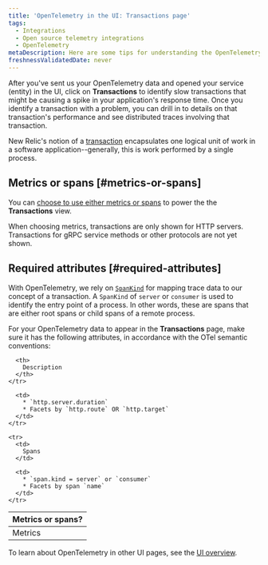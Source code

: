 ```yaml
---
title: 'OpenTelemetry in the UI: Transactions page'
tags:
  - Integrations
  - Open source telemetry integrations
  - OpenTelemetry
metaDescription: Here are some tips for understanding the OpenTelemetry Transactions page in the New Relic UI.
freshnessValidatedDate: never
---
```


After you've sent us your OpenTelemetry data and opened your service (entity) in the UI, click on **Transactions** to identify slow transactions that might be causing a spike in your application's response time. Once you identify a transaction with a problem, you can drill in to details on that transaction's performance and see distributed traces involving that transaction.

New Relic's notion of a [transaction](/docs/apm/transactions/intro-transactions/transactions-new-relic-apm#txn-defined) encapsulates one logical unit of work in a software application--generally, this is work performed by a single process.

## Metrics or spans [#metrics-or-spans]

You can [choose to use either metrics or spans](https://docs.newrelic.com/docs/more-integrations/open-source-telemetry-integrations/opentelemetry/view-your-data/opentelemetry-find-entities/#metric-span-toggle) to power the the **Transactions** view.

<Callout variant="important">
  When choosing metrics, transactions are only shown for HTTP servers. Transactions for gRPC service methods or other protocols are not yet shown.
</Callout>

## Required attributes [#required-attributes]

With OpenTelemetry, we rely on [`SpanKind`](https://github.com/open-telemetry/opentelemetry-specification/blob/main/specification/trace/api.md#spankind) for mapping trace data to our concept of a transaction. A `SpanKind` of `server` or `consumer` is used to identify the entry point of a process. In other words, these are spans that are either root spans or child spans of a remote process.

For your OpenTelemetry data to appear in the **Transactions** page, make sure it has the following attributes, in accordance with the OTel semantic conventions:

<table>
  <thead>
    <tr>
      <th style={{ width: "200px" }}>
        Metrics or spans?
      </th>

      <th>
        Description
      </th>
    </tr>
  </thead>

  <tbody>
    <tr>
      <td>
        Metrics
      </td>

      <td>
        * `http.server.duration`
        * Facets by `http.route` OR `http.target`
      </td>
    </tr>

    <tr>
      <td>
        Spans
      </td>

      <td>
        * `span.kind = server` or `consumer`
        * Facets by span `name`
      </td>
    </tr>
  </tbody>
</table>

To learn about OpenTelemetry in other UI pages, see the [UI overview](/docs/more-integrations/open-source-telemetry-integrations/opentelemetry/view-your-data/opentelemetry-view-your-data).
